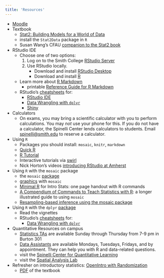 ```yaml
---
title: 'Resources'
---
```


* [Moodle](https://moodle.smith.edu/course/view.php?id=12202)
* Textbook
    + [Stat2: Building Models for a World of Data](http://bcs.whfreeman.com/stat2/#t_831766____)
    + install the `Stat2Data` package in `R`
    + Susan Wang's CFAU [companion to the Stat2 book](https://www3.amherst.edu/~swang/STAT2/)
* RStudio IDE
    + Choose one of two options:
        1. Log on to the Smith College [RStudio Server](http://rstudio.smith.edu:8787)
        2. Use RStudio locally.
            + Download and install [RStudio Desktop](http://www.rstudio.com/products/rstudio/)
            + Download and install [R](http://cran.us.r-project.org/)
    + Learn more about [R Markdown](http://rmarkdown.rstudio.com/)
        + printable [Reference Guide for R Markdown](https://www.rstudio.com/wp-content/uploads/2016/03/rmarkdown-cheatsheet-2.0.pdf)
    + RStudio's [cheatsheets](http://www.rstudio.com/resources/cheatsheets/) for:
        + [RStudio IDE](https://www.rstudio.com/wp-content/uploads/2016/01/rstudio-IDE-cheatsheet.pdf)
        + [Data Wrangling with `dplyr`](https://www.rstudio.com/wp-content/uploads/2015/02/data-wrangling-cheatsheet.pdf)
        + [Shiny](https://www.rstudio.com/wp-content/uploads/2016/01/shiny-cheatsheet.pdf)
* Calculators
    + On exams, you may bring a scientific calculator with you to perform calculations. You may *not* use your phone for this. If you do not have a calculator, the Spinelli Center lends calculators to students. Email [spinelli@smith.edu](mailto:spinelli@smith.edu) to reserve a calculator. 

* Using `R`
    + Packages you should install: `mosaic`, `knitr`, `markdown`
    + [Quick R](http://www.statmethods.net/)
    + [R Tutorial](http://www.r-tutor.com/)
    + Interactive tutorials via [swirl](http://swirlstats.com/students.html)
    + Nick Horton's videos [introducing RStudio at Amherst](http://www3.amherst.edu/~nhorton/rstudio/)
    
* Using `R` with the `mosaic` package 
    + the `mosaic` [package](http://cran.r-project.org/web/packages/mosaic/index.html)
    + [graphics](http://cran.r-project.org/web/packages/mosaic/vignettes/GraphicsWithMosaic.html) with `mosaic`
    + [Minimal R](https://cran.r-project.org/web/packages/mosaic/vignettes/MinimalR.pdf) for Intro Stats: one page handout with R commands
    + [A Compendium of Commands to Teach Statistics with R](http://mosaic-web.org/go/Master-Core.pdf): a longer illustrated guide to using `mosaic`
    + [Resampling-based inference using the mosaic package](https://cran.r-project.org/web/packages/mosaic/vignettes/Resampling.pdf)    
    
  
* Using `R` with the `dplyr` [package](http://cran.r-project.org/web/packages/dplyr/index.html)
    + Read the vignettes
    + RStudio's [cheatsheets](http://www.rstudio.com/resources/cheatsheets/) for:
        + [Data Wrangling with `dplyr`](https://www.rstudio.com/wp-content/uploads/2015/02/data-wrangling-cheatsheet.pdf)

* Quantitative Resources on campus
    + [Statistics TAs](http://www.smith.edu/qlc/tutoring.html#S2) are available Sunday through Thursday from 7-9 pm in Burton 301
    + [Data Assistants](https://www.smith.edu/qlc/tutoring.html#D1) are available Mondays, Tuesdays, Fridays, and by appointment. They can help you with R and data-related questions. 
    + visit the [Spinelli Center for Quantitative Learning](http://www.smith.edu/qlc/)
    + visit the [Spatial Analysis Lab](http://www.science.smith.edu/sal/about/teaching-learning-opportunities/)


* Refresher on introductory statistics: [OpenIntro with Randomization](http://www.openintro.org/stat/index.php?stat_book=isrs)
    + [PDF](http://www.openintro.org/download.php?file=isrs1&referrer=/stat/textbook.php) of the textbook



